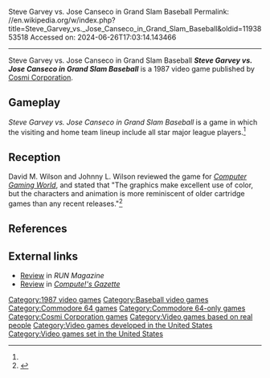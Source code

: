 Steve Garvey vs. Jose Canseco in Grand Slam Baseball
Permalink: //en.wikipedia.org/w/index.php?title=Steve_Garvey_vs._Jose_Canseco_in_Grand_Slam_Baseball&oldid=1193853518
Accessed on: 2024-06-26T17:03:14.143466



------
Steve Garvey vs. Jose Canseco in Grand Slam Baseball
{{Short description|1987 video game}}
{{Infobox video game
| collapsible = 
| state = 
| italic title = 
| title = Steve Garvey vs. Jose Canseco in Grand Slam Baseball
| image = Steve Garvey vs. Jose Canseco Grand Slam Baseball cover.jpg
| alt = 
| caption = 
| developer = 
| publisher = [[Cosmi Corporation]]
| series = 
| engine = 
| platforms = [[Commodore 64]]
| released = 1987
| genre = Sports
| modes = 
}}
'''''Steve Garvey vs. Jose Canseco in Grand Slam Baseball''''' is a 1987 video game published by [[Cosmi Corporation]].

==Gameplay==
''Steve Garvey vs. Jose Canseco in Grand Slam Baseball'' is a game in which the visiting and home team lineup include all star major league players.<ref name="CGW46"/>

==Reception==
David M. Wilson and Johnny L. Wilson reviewed the game for ''[[Computer Gaming World]]'', and stated that "The graphics make excellent use of color, but the characters and animation is more reminiscent of older cartridge games than any recent releases."<ref name="CGW46">{{cite magazine |last1=Wilson |first1=David M. |last2=Wilson |first2=Johnny L. |title=The Boys of Spring: A Computer Sports Survey |magazine=Computer Gaming World |date=April 1988 |volume=1 |issue=46 |pages=16}}</ref>

==References==
{{reflist}}

==External links==
*[https://archive.org/details/run-magazine-56/page/n27/mode/2up Review] in ''RUN Magazine''
*[https://archive.org/details/computes.gazette/Compute_Gazette_Issue_69_1889_Mar/page/26/mode/2up Review] in ''[[Compute!'s Gazette]]''

[[Category:1987 video games]]
[[Category:Baseball video games]]
[[Category:Commodore 64 games]]
[[Category:Commodore 64-only games]]
[[Category:Cosmi Corporation games]]
[[Category:Video games based on real people]]
[[Category:Video games developed in the United States]]
[[Category:Video games set in the United States]]